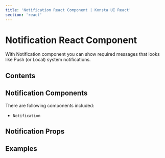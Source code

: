 ```yaml
---
title: 'Notification React Component | Konsta UI React'
section: 'react'
---
```



# Notification React Component

With Notification component you can show required messages that looks like Push (or Local) system notifications.

## Contents

## Notification Components

There are following components included:

- `Notification`

## Notification Props

<NotificationProps />

## Examples

<NotificationExample />

